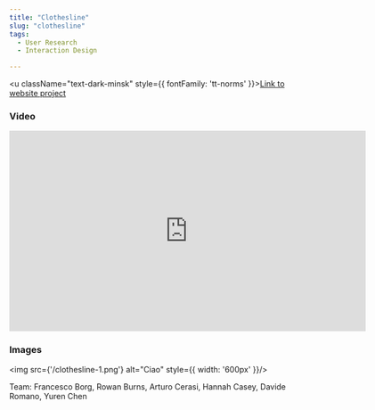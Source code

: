 ```yaml
---
title: "Clothesline"
slug: "clothesline"
tags:
  - User Research
  - Interaction Design

---
```

<u className="text-dark-minsk"  style={{ fontFamily: 'tt-norms' }}>[Link to website project](https://circularcity2022.wordpress.com/2022/12/14/clothesline/)</u>

### Video

<iframe src="https://player.vimeo.com/video/781564271?h=8b6cf74cb6" width="640" height="360" frameborder="0" allow="autoplay; fullscreen; picture-in-picture" allowfullscreen className="mb-4"></iframe>

### Images

<img src={'/clothesline-1.png'} alt="Ciao"  style={{ width: '600px' }}/>

Team: Francesco Borg, Rowan Burns, Arturo Cerasi, Hannah Casey, Davide Romano, Yuren Chen